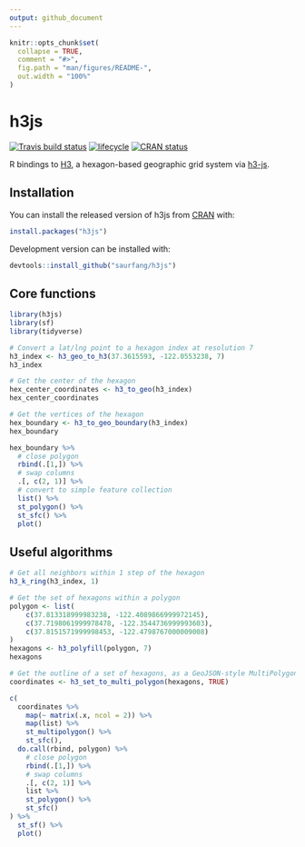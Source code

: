 ```yaml
---
output: github_document
---
```


<!-- README.md is generated from README.Rmd. Please edit that file -->

```r
knitr::opts_chunk$set(
  collapse = TRUE,
  comment = "#>",
  fig.path = "man/figures/README-",
  out.width = "100%"
)
```
# h3js

[![Travis build status](https://travis-ci.org/saurfang/h3js.svg?branch=master)](https://travis-ci.org/saurfang/h3js)
[![lifecycle](https://img.shields.io/badge/lifecycle-experimental-orange.svg)](https://www.tidyverse.org/lifecycle/#experimental)
[![CRAN status](https://www.r-pkg.org/badges/version/h3js)](https://cran.r-project.org/package=h3js)

R bindings to [H3](https://github.com/uber/h3), a hexagon-based geographic grid system via [h3-js](https://github.com/uber/h3-js).

## Installation

You can install the released version of h3js from [CRAN](https://CRAN.R-project.org) with:

``` r
install.packages("h3js")
```

Development version can be installed with:


```r
devtools::install_github("saurfang/h3js")
```

## Core functions

```r
library(h3js)
library(sf)
library(tidyverse)

# Convert a lat/lng point to a hexagon index at resolution 7
h3_index <- h3_geo_to_h3(37.3615593, -122.0553238, 7)
h3_index

# Get the center of the hexagon
hex_center_coordinates <- h3_to_geo(h3_index)
hex_center_coordinates

# Get the vertices of the hexagon
hex_boundary <- h3_to_geo_boundary(h3_index)
hex_boundary

hex_boundary %>%
  # close polygon
  rbind(.[1,]) %>%
  # swap columns
  .[, c(2, 1)] %>%
  # convert to simple feature collection
  list() %>%
  st_polygon() %>%
  st_sfc() %>%
  plot()
```

## Useful algorithms

```r
# Get all neighbors within 1 step of the hexagon
h3_k_ring(h3_index, 1)

# Get the set of hexagons within a polygon
polygon <- list(
    c(37.813318999983238, -122.4089866999972145),
    c(37.7198061999978478, -122.3544736999993603),
    c(37.8151571999998453, -122.4798767000009008)
)
hexagons <- h3_polyfill(polygon, 7)
hexagons

# Get the outline of a set of hexagons, as a GeoJSON-style MultiPolygon
coordinates <- h3_set_to_multi_polygon(hexagons, TRUE)

c(
  coordinates %>%
    map(~ matrix(.x, ncol = 2)) %>%
    map(list) %>%
    st_multipolygon() %>%
    st_sfc(),
  do.call(rbind, polygon) %>%
    # close polygon
    rbind(.[1,]) %>%
    # swap columns
    .[, c(2, 1)] %>%
    list %>%
    st_polygon() %>%
    st_sfc()
) %>%
  st_sf() %>%
  plot()
```
